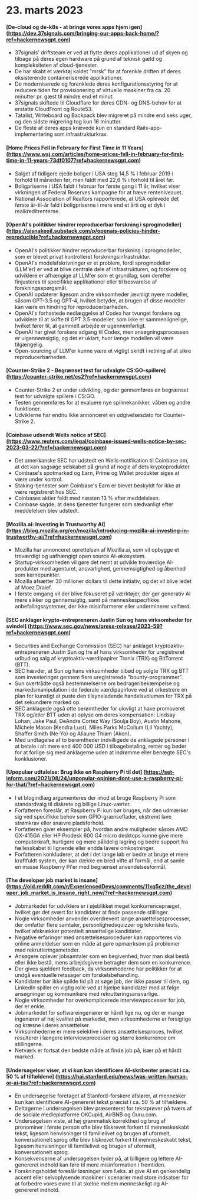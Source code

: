 
<Steps>

# 23. marts 2023

#### [De-cloud og de-k8s - at bringe vores apps hjem igen] (https://dev.37signals.com/bringing-our-apps-back-home/?ref=hackernewsgpt.com)

- 37signals' driftsteam er ved at flytte deres applikationer ud af skyen og tilbage på deres egen hardware på grund af teknisk gæld og kompleksiteten af cloud-tjenester.
- De har skabt et værktøj kaldet "mrsk" for at forenkle driften af deres eksisterende containeriserede applikationer.
- De moderniserede og forenklede deres konfigurationsstyring for at reducere tiden for provisionering af virtuelle maskiner fra ca. 20 minutter pr. gæst til mindre end et minut.
- 37signals skiftede til Cloudflare for deres CDN- og DNS-behov for at erstatte CloudFront og Route53.
- Tatalist, Writeboard og Backpack blev migreret på mindre end seks uger, og den sidste migrering tog kun 16 minutter.
- De fleste af deres apps krævede kun en standard Rails-app-implementering som infrastrukturkrav.

#### [Home Prices Fell in February for First Time in 11 Years] (https://www.wsj.com/articles/home-prices-fell-in-february-for-first-time-in-11-years-73df0107?ref=hackernewsgpt.com)

- Salget af tidligere ejede boliger i USA steg 14,5 % i februar 2019 i forhold til måneden før, men faldt med 22,6 % i forhold til året før.
- Boligpriserne i USA faldt i februar for første gang i 11 år, hvilket viser virkningen af Federal Reserves kampagne for at hæve renteniveauet.
- National Association of Realtors rapporterede, at USA oplevede det første år-til-år fald i boligpriserne i mere end et årti og et dyk i realkreditrenterne.

#### [OpenAI's politikker hindrer reproducerbar forskning i sprogmodeller] (https://aisnakeoil.substack.com/p/openais-policies-hinder-reproducible?ref=hackernewsgpt.com)

- OpenAI's politikker hindrer reproducerbar forskning i sprogmodeller, som er blevet privat kontrolleret forskningsinfrastruktur.
- OpenAI's modelafskrivninger er et problem, fordi sprogmodeller (LLM'er) er ved at blive centrale dele af infrastrukturen, og forskere og udviklere er afhængige af LLM'er som et grundlag, som derefter finjusteres til specifikke applikationer eller til besvarelse af forskningsspørgsmål.
- OpenAI opdaterer ligesom andre virksomheder jævnligt nyere modeller, såsom GPT-3.5 og GPT-4, hvilket betyder, at brugen af disse modeller kan være en hindring for reproducerbarheden.
- OpenAI's forhastede nedlæggelse af Codex har tvunget forskere og udviklere til at skifte til GPT 3.5-modeller, som ikke er sammenlignelige, hvilket fører til, at gammelt arbejde er ugennemførligt.
- OpenAI har givet forskere adgang til Codex, men ansøgningsprocessen er uigennemsigtig, og det er uklart, hvor længe modellen vil være tilgængelig.
- Open-sourcing af LLM'er kunne være et vigtigt skridt i retning af at sikre reproducerbarheden.

#### [Counter-Strike 2 - Begrænset test for udvalgte CS:GO-spillere] (https://counter-strike.net/cs2?ref=hackernewsgpt.com)

- Counter-Strike 2 er under udvikling, og der gennemføres en begrænset test for udvalgte spillere i CS:GO.
- Testen gennemføres for at evaluere nye spilmekanikker, våben og andre funktioner.
- Udviklerne har endnu ikke annonceret en udgivelsesdato for Counter-Strike 2.

#### [Coinbase udsendt Wells notice af SEC] (https://www.reuters.com/legal/coinbase-issued-wells-notice-by-sec-2023-03-22/?ref=hackernewsgpt.com)

- Det amerikanske SEC har udstedt en Wells-notifikation til Coinbase om, at det kan sagsøge selskabet på grund af nogle af dets kryptoprodukter.
- Coinbase's spotmarked og Earn, Prime og Wallet produkter siges at være under kontrol.
- Staking-tjenester som Coinbase's Earn er blevet beskyldt for ikke at være registreret hos SEC.
- Coinbases aktier faldt med næsten 13 % efter meddelelsen.
- Coinbase sagde, at dens tjenester fungerer som sædvanligt efter meddelelsen blev udstedt.

#### [Mozilla.ai: Investing in Trustworthy AI] (https://blog.mozilla.org/en/mozilla/introducing-mozilla-ai-investing-in-trustworthy-ai/?ref=hackernewsgpt.com)

- Mozilla har annonceret oprettelsen af Mozilla.ai, som vil opbygge et troværdigt og uafhængigt open source AI-økosystem.
- Startup-virksomheden vil gøre det nemt at udvikle troværdige AI-produkter med agenturet, ansvarlighed, gennemsigtighed og åbenhed som kernepunkter.
- Mozilla afsætter 30 millioner dollars til dette initiativ, og det vil blive ledet af Moez Draief.
- I første omgang vil der blive fokuseret på værktøjer, der gør generativ AI mere sikker og gennemsigtig, samt på menneskespecifikke anbefalingssystemer, der ikke misinformerer eller underminerer velfærd.

#### [SEC anklager krypto-entreprenøren Justin Sun og hans virksomheder for svindel] (https://www.sec.gov/news/press-release/2023-59?ref=hackernewsgpt.com)

- Securities and Exchange Commission (SEC) har anklaget kryptoaktiv-entreprenøren Justin Sun og tre af hans virksomheder for uregistreret udbud og salg af kryptoaktiv-værdipapirer Tronix (TRX) og BitTorrent (BTT).
- SEC hævder, at Sun og hans virksomheder tilbød og solgte TRX og BTT som investeringer gennem flere uregistrerede "bounty-programmer".
- Sun overtrådte også bestemmelserne om bedrageribekæmpelse og markedsmanipulation i de føderale værdipapirlove ved at orkestrere en plan for kunstigt at puste den tilsyneladende handelsvolumen for TRX på det sekundære marked op.
- SEC anklagede også otte berømtheder for ulovligt at have promoveret TRX og/eller BTT uden at oplyse om deres kompensation: Lindsay Lohan, Jake Paul, DeAndre Cortez Way (Soulja Boy), Austin Mahone, Michele Mason (Kendra Lust), Miles Parks McCollum (Lil Yachty), Shaffer Smith (Ne-Yo) og Aliaune Thiam (Akon).
- Med undtagelse af to berømtheder indvilligede de anklagede personer i at betale i alt mere end 400 000 USD i tilbagebetaling, renter og bøder for at forlige sig med anklagerne uden at indrømme eller benægte SEC's konklusioner.

#### [Upopulær udtalelse: Brug ikke en Raspberry Pi til det] (https://set-inform.com/2021/08/24/unpopular-opinion-dont-use-a-raspberry-pi-for-that/?ref=hackernewsgpt.com)

- I et blogindlæg argumenteres der imod at bruge Raspberry Pi som standardvalg til diskrete og billige Linux-værter.
- Forfatteren foreslår, at Raspberry Pi kun bør bruges, når den udmærker sig ved specifikke behov som GPIO-grænseflader, ekstremt lave strømkrav eller snævre pladsforhold.
- Forfatteren giver eksempler på, hvordan andre muligheder såsom AMD GX-415GA eller HP Prodesk 600 G4 micro desktops kunne give mere computerkraft, hurtigere og mere pålidelig lagring og bedre support fra fællesskabet til lignende eller endda lavere omkostninger.
- Forfatteren konkluderer, at det i det lange løb er bedre at bruge et mere kraftfuldt system, der kan dække en bred vifte af formål, end at samle en masse Raspberry Pi'er med begrænset anvendelsesformål.

#### [The developer job market is insane] (https://old.reddit.com/r/ExperiencedDevs/comments/11xq5cz/the_developer_job_market_is_insane_right_now/?ref=hackernewsgpt.com)

- Jobmarkedet for udviklere er i øjeblikket meget konkurrencepræget, hvilket gør det svært for kandidater at finde passende stillinger.
- Nogle virksomheder anvender overdrevent lange ansættelsesprocesser, der omfatter flere samtaler, personlighedsquizzer og tekniske tests, hvilket afskrækker potentielt ansættelige kandidater.
- Negative erfaringer med ansættelsesprocedurer kan rapporteres via online anmeldelser som en måde at gøre opmærksom på problemer med rekrutteringsmetoder.
- Ansøgere oplever jobsamtaler som en begivenhed, hvor man skal bestå eller ikke bestå, mens arbejdsgivere betragter dem som en konkurrence.
- Der gives sjældent feedback, da virksomhederne har politikker for at undgå eventuelle retssager om forskelsbehandling.
- Kandidater bør ikke spilde tid på at søge job, der ikke passer til dem, og LinkedIn spiller en vigtig rolle ved at hjælpe kandidater med at følge ansøgninger og kommunikere med rekrutteringsansvarlige.
- Nogle virksomheder har overkomplicerede interviewprocesser for job, der er enkle.
- Jobmarkedet for softwareingeniører er hårdt lige nu, og der er mange ingeniører af høj kvalitet på markedet, men virksomhederne er forsigtige og kræsne i deres ansættelser.
- Virksomhederne er mere selektive i deres ansættelsesproces, hvilket resulterer i længere interviewprocesser og større konkurrence om stillingerne.
- Netværk er fortsat den bedste måde at finde job på, især på et hårdt marked.

#### [Undersøgelser viser, at vi kun kan identificere AI-skribenter præcist i ca. 50 % af tilfældene] (https://hai.stanford.edu/news/was-written-human-or-ai-tsu?ref=hackernewsgpt.com)

- En undersøgelse foretaget af Stanford-forskere afslører, at mennesker kun kan identificere AI-genereret tekst præcist i ca. 50 % af tilfældene.
- Deltagerne i undersøgelsen blev præsenteret for tekstprøver på tværs af de sociale medieplatforme OKCupid, AirBNB og Guru.com.
- Undersøgelsen viste, at høj grammatisk korrekthed og brug af pronominer i første person ofte blev tilskrevet forkert til menneskeskabt tekst, ligesom henvisninger til familielivet og brugen af uformelt, konversationelt sprog ofte blev tilskrevet forkert til menneskeskabt tekst, ligesom henvisninger til familielivet og brugen af uformelt, konversationelt sprog.
- Konsekvenserne af undersøgelsen tyder på, at billigere og lettere AI-genereret indhold kan føre til mere misinformation i fremtiden.
- Forskningsholdet foreslår løsninger som f.eks. at give AI en genkendelig accent eller selvoplysende maskiner i scenarier med store indsatser for at forbedre vores evne til at skelne mellem menneskeligt og AI-genereret indhold.

</Steps>
